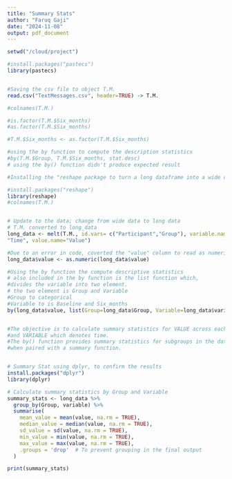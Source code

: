 ```yaml
---
title: "Summary Stats"
author: "Faruq Gaji"
date: "2024-11-08"
output: pdf_document
---
```


```r

setwd("/cloud/project")

#install.packages("pastecs")
library(pastecs)


#Saving the csv file to object T.M.
read.csv("TextMessages.csv", header=TRUE) -> T.M.

#colnames(T.M.)

#is.factor(T.M.$Six_months)
#as.factor(T.M.$Six_months)

#T.M.$Six_months <- as.factor(T.M.$Six_months)

#using the by function to compute the description statistics
#by(T.M.$Group, T.M.$Six_months, stat.desc)
# using the by() function didn't produce expected result

#Installing the "reshape package to turn a long dataframe into a wide dataframe

#install.packages("reshape")
library(reshape)
#colnames(T.M.)


# Update to the data; change from wide data to long data
# T.M. converted to long_data
long_data <- melt(T.M., id.vars= c("Participant","Group"), variable.name = 
"Time", value.name="Value")

#Due to an error in code, coverted the "value" column to read as numeric
long_data$value <- as.numeric(long_data$value)

#Using the by function the compute descriptive statistics 
# also included in the by function is the list function which, 
#divides the variable into two element.
# the two element is Group and Variable
#Group to categorical
#Variable to is Baseline and Six_months
by(long_data$value, list(Group=long_data$Group, Variable=long_data$variable), stat.desc)


#The objective is to calculate summary statistics for VALUE across each GROUP 
#and VARIABLE which denotes time. 
#The by() function provides summary statistics for subgroups in the data 
#when paired with a summary function. 


# Summary Stat using dplyr, to confirm the results
install.packages("dplyr")
library(dplyr)

# Calculate summary statistics by Group and Variable
summary_stats <- long_data %>%
  group_by(Group, variable) %>%
  summarise(
    mean_value = mean(value, na.rm = TRUE),
    median_value = median(value, na.rm = TRUE),
    sd_value = sd(value, na.rm = TRUE),
    min_value = min(value, na.rm = TRUE),
    max_value = max(value, na.rm = TRUE),
    .groups = 'drop'  # To prevent grouping in the final output
  )

print(summary_stats)



```

